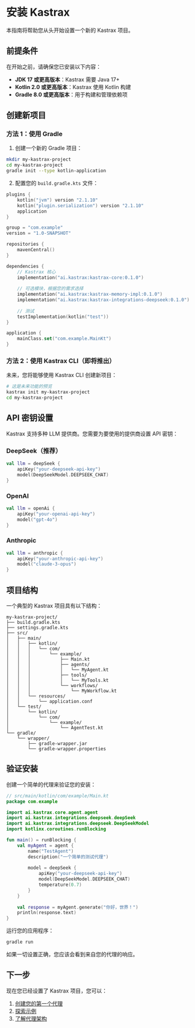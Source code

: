 # 安装 Kastrax

本指南将帮助您从头开始设置一个新的 Kastrax 项目。

## 前提条件

在开始之前，请确保您已安装以下内容：

- **JDK 17 或更高版本**：Kastrax 需要 Java 17+
- **Kotlin 2.0 或更高版本**：Kastrax 使用 Kotlin 构建
- **Gradle 8.0 或更高版本**：用于构建和管理依赖项

## 创建新项目

### 方法 1：使用 Gradle

1. 创建一个新的 Gradle 项目：

```bash
mkdir my-kastrax-project
cd my-kastrax-project
gradle init --type kotlin-application
```

2. 配置您的 `build.gradle.kts` 文件：

```kotlin
plugins {
    kotlin("jvm") version "2.1.10"
    kotlin("plugin.serialization") version "2.1.10"
    application
}

group = "com.example"
version = "1.0-SNAPSHOT"

repositories {
    mavenCentral()
}

dependencies {
    // Kastrax 核心
    implementation("ai.kastrax:kastrax-core:0.1.0")
    
    // 可选模块，根据您的需求选择
    implementation("ai.kastrax:kastrax-memory-impl:0.1.0")
    implementation("ai.kastrax:kastrax-integrations-deepseek:0.1.0")
    
    // 测试
    testImplementation(kotlin("test"))
}

application {
    mainClass.set("com.example.MainKt")
}
```

### 方法 2：使用 Kastrax CLI（即将推出）

未来，您将能够使用 Kastrax CLI 创建新项目：

```bash
# 这是未来功能的预览
kastrax init my-kastrax-project
cd my-kastrax-project
```

## API 密钥设置

Kastrax 支持多种 LLM 提供商。您需要为要使用的提供商设置 API 密钥：

### DeepSeek（推荐）

```kotlin
val llm = deepSeek {
    apiKey("your-deepseek-api-key")
    model(DeepSeekModel.DEEPSEEK_CHAT)
}
```

### OpenAI

```kotlin
val llm = openAi {
    apiKey("your-openai-api-key")
    model("gpt-4o")
}
```

### Anthropic

```kotlin
val llm = anthropic {
    apiKey("your-anthropic-api-key")
    model("claude-3-opus")
}
```

## 项目结构

一个典型的 Kastrax 项目具有以下结构：

```
my-kastrax-project/
├── build.gradle.kts
├── settings.gradle.kts
├── src/
│   ├── main/
│   │   ├── kotlin/
│   │   │   └── com/
│   │   │       └── example/
│   │   │           ├── Main.kt
│   │   │           ├── agents/
│   │   │           │   └── MyAgent.kt
│   │   │           ├── tools/
│   │   │           │   └── MyTools.kt
│   │   │           └── workflows/
│   │   │               └── MyWorkflow.kt
│   │   └── resources/
│   │       └── application.conf
│   └── test/
│       └── kotlin/
│           └── com/
│               └── example/
│                   └── AgentTest.kt
└── gradle/
    └── wrapper/
        ├── gradle-wrapper.jar
        └── gradle-wrapper.properties
```

## 验证安装

创建一个简单的代理来验证您的安装：

```kotlin
// src/main/kotlin/com/example/Main.kt
package com.example

import ai.kastrax.core.agent.agent
import ai.kastrax.integrations.deepseek.deepSeek
import ai.kastrax.integrations.deepseek.DeepSeekModel
import kotlinx.coroutines.runBlocking

fun main() = runBlocking {
    val myAgent = agent {
        name("TestAgent")
        description("一个简单的测试代理")
        
        model = deepSeek {
            apiKey("your-deepseek-api-key")
            model(DeepSeekModel.DEEPSEEK_CHAT)
            temperature(0.7)
        }
    }
    
    val response = myAgent.generate("你好，世界！")
    println(response.text)
}
```

运行您的应用程序：

```bash
gradle run
```

如果一切设置正确，您应该会看到来自您的代理的响应。

## 下一步

现在您已经设置了 Kastrax 项目，您可以：

1. [创建您的第一个代理](./first-agent.mdx)
2. [探索示例](./examples.mdx)
3. [了解代理架构](../agents/architectures.mdx)
